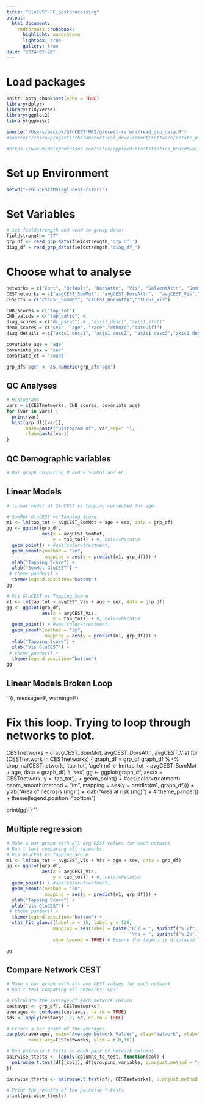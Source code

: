 ```yaml
---
title: "GluCEST-FC_postprocessing"
output: 
  html_document:
    rmdformats::robobook:
      highlight: monochrome
      lightbox: true
      gallery: true
date: "2024-02-20"
---
```


# Load packages 
```r
knitr::opts_chunk$set(echo = TRUE)
library(dplyr)
library(tidyverse)
library(ggplot2)
library(ggpmisc)

source("/Users/pecsok/GluCESTfMRI/glucest-rsfmri/read_grp_data.R")
#source("/cbica/projects/thalamocortical_development/software/rotate_parcellation/R/perm.sphere.p.R") This package is used for parcel-based spin testing.

#https://www.middleprofessor.com/files/applied-biostatistics_bookdown/_book/adding-covariates-to-a-linear-model
```

# Set up Environment
```r
setwd("~/GluCESTfMRI/glucest-rsfmri")

```

# Set Variables
```r
# Set fieldstrength and read in group data:
fieldstrength= "3T"
grp_df <- read_grp_data(fieldstrength,'grp_df_') 
diag_df = read_grp_data(fieldstrength,'diag_df_')
```

# Choose what to analyse
```r
networks = c("Cont", "Default", "DorsAttn", "Vis", "SalVentAttn", "SomMot","Limbic") #, 
CESTnetworks = c("avgCEST_SomMot", "avgCEST_DorsAttn",  "avgCEST_Vis","avgCEST_Cont", "avgCEST_Default", "avgCEST_Limbic","avgCEST_SalVentAttn") #  "ctCEST_Cont", "ctCEST_Default",, "ctCEST_Limbic",  ,"ctCEST_SalVentAttn"
CESTcts = c("ctCEST_SomMot", "ctCEST_DorsAttn","ctCEST_Vis")

CNB_scores = c("tap_tot")
CNB_valids = c("tap_valid") #, 
diag_scores = c("dx_pscat") # ,"axis1_desc1","axis1_stat1"
demo_scores = c("sex", "age", "race","ethnic","dateDiff")
diag_details = c("axis1_desc1", "axis1_desc2", "axis1_desc3","axis1_desc4","axis1_desc5", "axis1_desc6")

covariate_age = 'age' 
covariate_sex = 'sex'
covariate_ct = 'count'

grp_df$'age' <- as.numeric(grp_df$'age')

```

## QC Analyses
```r
# Histograms
vars = c(CESTnetworks, CNB_scores, covariate_age)
for (var in vars) {
  print(var)
  hist(grp_df[[var]],
       main=paste("Histogram of", var,sep=" "),
       xlab=paste(var))
}
```

## QC Demographic variables
```r
# Bar graph comparing M and F SomMot and FC.
```

## Linear Models 
```r
# linear model of GluCEST vs tapping corrected for age

# SomMot GluCEST vs Tapping Score
m1 <- lm(tap_tot ~ avgCEST_SomMot + age + sex, data = grp_df)
gg <- ggplot(grp_df, 
             aes(x = avgCEST_SomMot,
                 y = tap_tot)) + #, color=hstatus
  geom_point() + #aes(color=treatment)
  geom_smooth(method = "lm",
              mapping = aes(y = predict(m1, grp_df))) +
  ylab("Tapping Score") +
  xlab("SomMot GluCEST") +
 # theme_pander() +
  theme(legend.position="bottom") 
gg

# Vis GluCEST vs Tapping Score
m1 <- lm(tap_tot ~ avgCEST_Vis + age + sex, data = grp_df)
gg <- ggplot(grp_df, 
             aes(x = avgCEST_Vis,
                 y = tap_tot)) + #, color=hstatus
  geom_point() + #aes(color=treatment)
  geom_smooth(method = "lm",
              mapping = aes(y = predict(m1, grp_df))) +
  ylab("Tapping Score") +
  xlab("Vis GluCEST") +
 # theme_pander() +
  theme(legend.position="bottom") 
gg

```

## Linear Models Broken Loop
``{r, message=F, warning=F}

# Fix this loop. Trying to loop through networks to plot. 
CESTnetworks = c(avgCEST_SomMot, avgCEST_DorsAttn,  avgCEST_Vis) 
for (CESTnetwork in CESTnetworks) {
  graph_df = grp_df
  graph_df %>% drop_na(CESTnetwork, 'tap_tot', 'age')
  m1 <- lm(tap_tot ~ avgCEST_SomMot + age, data = graph_df) # 'sex',
  gg <- ggplot(graph_df, 
             aes(x = CESTnetwork,
                 y = 'tap_tot')) + 
    geom_point() + #aes(color=treatment)
    geom_smooth(method = "lm",
              mapping = aes(y = predict(m1, graph_df))) +
  ylab("Area of necrosis (mg)") +
  xlab("Area at risk (mg)") +
 # theme_pander() +
  theme(legend.position="bottom") 
  
  print(gg)
}
``

## Multiple regression
```r
# Make a bar graph with all avg CEST values for each network
# Run t test comparing all networks.
# Vis GluCEST vs Tapping Score
m1 <- lm(tap_tot ~ avgCEST_Vis + Vis + age + sex, data = grp_df)
gg <- ggplot(grp_df, 
             aes(x = avgCEST_Vis,
                 y = tap_tot)) + #, color=hstatus
  geom_point() + #aes(color=treatment)
  geom_smooth(method = "lm",
              mapping = aes(y = predict(m1, grp_df))) +
  ylab("Tapping Score") +
  xlab("Vis GluCEST") +
 # theme_pander() +
  theme(legend.position="bottom") +
  stat_fit_glance(label.x = 15, label.y = 120, 
                 mapping = aes(label = paste("R^2 = ", sprintf("%.2f", after_stat(r.squared)), 
                                             "\np = ", sprintf("%.2e", after_stat(p.value)))),
                 show.legend = TRUE) # Ensure the legend is displayed

gg


```


## Compare Network CEST
```r
# Make a bar graph with all avg CEST values for each network
# Run t test comparing all networks' CEST

# Calculate the average of each network column
cestavgs <- grp_df[, CESTnetworks]
averages <- colMeans(cestavgs, na.rm = TRUE)
sds <- apply(cestavgs, 2, sd, na.rm = TRUE)

# Create a bar graph of the averages
barplot(averages, main="Average Network Values", xlab="Network", ylab="Average Value",
        names.arg=CESTnetworks, ylim = c(0,16))

# Run pairwise t-tests on each pair of network columns
pairwise_ttests <- lapply(columns_to_test, function(col) {
  pairwise.t.test(df[[col]], df$grouping_variable, p.adjust.method = "none")
})

pairwise_ttests <- pairwise.t.test(df[, CESTnetworks], p.adjust.method = "none")

# Print the results of the pairwise t-tests
print(pairwise_ttests)


```


